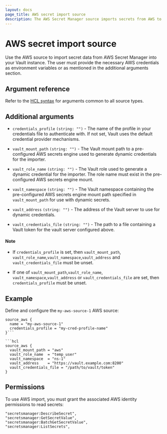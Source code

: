 ```yaml
---
layout: docs
page_title: AWS secret import source
description: The AWS Secret Manager source imports secrets from AWS to Vault.
---
```


# AWS secret import source

Use the AWS source to import secret data from AWS Secret Manager into your Vault instance.
The user must provide the necessary AWS credentials as environment variables or as mentioned in the additional arguments section.

## Argument reference

Refer to the [HCL syntax](/vault/docs/import#hcl-syntax-1) for arguments common to all source types.

## Additional arguments

- `credentials_profile` `(string: "")` - The name of the profile in your credentials file to authenticate with.
  If not set, Vault uses the default credential provider mechanisms.

- `vault_mount_path` `(string: "")` - The Vault mount path to a pre-configured AWS
  secrets engine used to generate dynamic credentials for the importer.

- `vault_role_name` `(string: "")` - The Vault role used to generate a dynamic
  credential for the importer. The role name must exist in the pre-configured AWS secrets
  engine mount.

- `vault_namespace` `(string: "")` - The Vault namespace containing the pre-configured AWS secrets engine
  mount path specified in `vault_mount_path` for use with dynamic secrets.

- `vault_address` `(string: "")` - The address of the Vault server to use for dynamic credentials. 

- `vault_credentials_file` `(string: "")` - The path to a file containing a Vault token for the vault server configured above.

#### Note
 - If `credentials_profile` is set, then `vault_mount_path`, `vault_role_name`,`vault_namespace`,`vault_address` and `vault_credentials_file` must be unset.

 - If one of `vault_mount_path`,`vault_role_name`, `vault_namespace`,`vault_address` or `vault_credentials_file`  are set, then `credentials_profile` must be unset.

## Example

Define and configure the `my-aws-source-1` AWS source:

```hcl
source_aws {
  name = "my-aws-source-1"
  credentials_profile = "my-cred-profile-name"
}```

```hcl
source_aws {
  vault_mount_path = "aws"
  vault_role_name  = "temp_user"
  vault_namespace  = "ns-1"
  vault_address    = "https://vault.example.com:8200"
  vault_credentials_file = "/path/to/vault/token"
}
```

## Permissions

To use AWS import, you must grant the associated AWS identity permissions to read secrets:

```shell-session
"secretsmanager:DescribeSecret",
"secretsmanager:GetSecretValue",
"secretsmanager:BatchGetSecretValue",
"secretsmanager:ListSecrets",
```